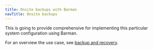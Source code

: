 ```yaml
---
title: Onsite backups with Barman
navTitle: Onsite backups
---
```


This is going to provide comprehensive for implementing this particular system configuration using Barman.

For an overview the use case, see [backup and recovery](/postgresql_journey/07_backup_and_recovery).